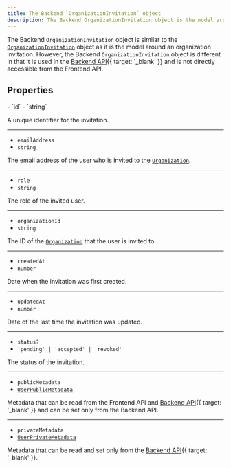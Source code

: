 ```yaml
---
title: The Backend `OrganizationInvitation` object
description: The Backend OrganizationInvitation object is the model around an organization invitation.
---
```


The Backend `OrganizationInvitation` object is similar to the [`OrganizationInvitation`](/docs/references/javascript/organization-invitation) object as it is the model around an organization invitation. However, the Backend `OrganizationInvitation` object is different in that it is used in the [Backend API](/docs/reference/backend-api/tag/Organization-Invitations#operation/CreateOrganizationInvitation){{ target: '_blank' }} and is not directly accessible from the Frontend API.

## Properties

<Properties>
  - `id`
  - `string`

  A unique identifier for the invitation.

  ---

  - `emailAddress`
  - `string`

  The email address of the user who is invited to the [`Organization`](/docs/references/backend/types/backend-organization).

  ---

  - `role`
  - `string`

  The role of the invited user.

  ---

  - `organizationId`
  - `string`

  The ID of the [`Organization`](/docs/references/backend/types/backend-organization) that the user is invited to.

  ---

  - `createdAt`
  - `number`

  Date when the invitation was first created.

  ---

  - `updatedAt`
  - `number`

  Date of the last time the invitation was updated.

  ---

  - `status?`
  - `'pending' | 'accepted' | 'revoked'`

  The status of the invitation.

  ---

  - `publicMetadata`
  - [`UserPublicMetadata`](/docs/references/javascript/types/metadata#user-public-metadata)

  Metadata that can be read from the Frontend API and [Backend API](/docs/reference/backend-api){{ target: '_blank' }} and can be set only from the Backend API.

  ---

  - `privateMetadata`
  - [`UserPrivateMetadata`](/docs/references/javascript/types/metadata#user-private-metadata)

  Metadata that can be read and set only from the [Backend API](/docs/reference/backend-api){{ target: '_blank' }}.
</Properties>
